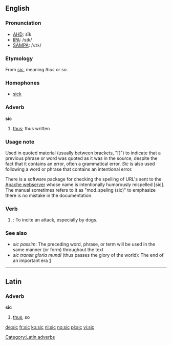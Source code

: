 ==English==

===Pronunciation===
*[[w:AHD|AHD]]: sĭk
*[[w:IPA|IPA]]: /sɪk/
*[[w:SAMPA|SAMPA]]: /<tt>sIk</tt>/

===Etymology===
From {{L.}} ''[[sic]]'', meaning ''thus'' or ''so''.

===Homophones===
*[[sick]]

===Adverb===
'''sic'''

# [[thus]]; thus written 

===Usage note===
Used in quoted material (usually between brackets, "[]") to indicate that a previous phrase or word was quoted as it was in the source, despite the fact that it contains an error, often a grammatical error. ''Sic'' is also used following a word or phrase that contains an intentional error.

There is a software package for checking the spelling of URL's sent to the [[w:Apache webserver|Apache webserver]] whose name is intentionally humorously mispelled [sic].  The manual sometimes refers to it as "mod_speling (sic)" to emphasize there is no mistake in the documentation.

===Verb===
{{en-infl-reg-consonant|sic||c}}

# {{transitive}}: To incite an attack, especially by dogs.

===See also===

* ''sic passim'': The preceding word, phrase, or term will be used in the same manner (or form) throughout the text
* ''sic transit gloria mundi'' (thus passes the glory of the world): The end of an important era [http://www.the-tidings.com/2004/0806/exhibit.htm]

----

==Latin==
===Adverb===
'''s&#299;c'''
# [[thus]], so

[[Category:Latin adverbs]]

[[de:sic]]
[[fr:sic]]
[[ko:sic]]
[[nl:sic]]
[[no:sic]]
[[pl:sic]]
[[vi:sic]]
